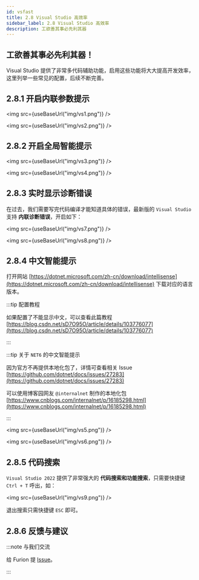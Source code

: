 ```yaml
---
id: vsfast
title: 2.8 Visual Studio 高效率
sidebar_label: 2.8 Visual Studio 高效率
description: 工欲善其事必先利其器
---
```



## 工欲善其事必先利其器！

Visual Studio 提供了非常多代码辅助功能，启用这些功能将大大提高开发效率，这里列举一些常见的配置，后续不断完善。

## 2.8.1 开启内联参数提示

<img src={useBaseUrl("img/vs1.png")} />

<img src={useBaseUrl("img/vs2.png")} />

## 2.8.2 开启全局智能提示

<img src={useBaseUrl("img/vs3.png")} />

<img src={useBaseUrl("img/vs4.png")} />

## 2.8.3 实时显示诊断错误

在过去，我们需要写完代码编译才能知道具体的错误，最新版的 `Visual Studio` 支持 **内联诊断错误**，开启如下：

<img src={useBaseUrl("img/vs7.png")} />

<img src={useBaseUrl("img/vs8.png")} />

## 2.8.4 中文智能提示

打开网站 [https://dotnet.microsoft.com/zh-cn/download/intellisense](https://dotnet.microsoft.com/zh-cn/download/intellisense) 下载对应的语言版本。

:::tip 配置教程

如果配置了不能显示中文，可以查看此篇教程 [https://blog.csdn.net/sD7O95O/article/details/103776077](https://blog.csdn.net/sD7O95O/article/details/103776077)

:::

:::tip 关于 `NET6` 的中文智能提示

因为官方不再提供本地化包了，详情可查看相关 Issue [https://github.com/dotnet/docs/issues/27283](https://github.com/dotnet/docs/issues/27283)

可以使用博客园网友 `@internalnet` 制作的本地化包 [https://www.cnblogs.com/internalnet/p/16185298.html](https://www.cnblogs.com/internalnet/p/16185298.html)

:::

<img src={useBaseUrl("img/vs5.png")} />

<img src={useBaseUrl("img/vs6.png")} />

## 2.8.5 代码搜索

`Visual Studio 2022` 提供了非常强大的 **代码搜索和功能搜索**，只需要快捷键 `Ctrl + T` 呼出，如：

<img src={useBaseUrl("img/vs9.png")} />

退出搜索只需快捷键 `ESC` 即可。

## 2.8.6 反馈与建议

:::note 与我们交流

给 Furion 提 [Issue](https://gitee.com/dotnetchina/Furion/issues/new?issue)。

:::
